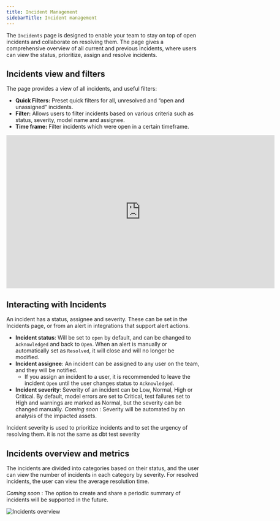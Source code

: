 ```yaml
---
title: Incident Management
sidebarTitle: Incident management
---
```





<CloudFeatureTag />

The `Incidents` page is designed to enable your team to stay on top of open incidents and collaborate on resolving them.
The page gives a comprehensive overview of all current and previous incidents, where users can view the status, prioritize, assign and resolve incidents.

## Incidents view and filters

The page provides a view of all incidents, and useful filters:

- **Quick Filters:** Preset quick filters for all, unresolved and “open and unassigned” incidents.
- **Filter:** Allows users to filter incidents based on various criteria such as status, severity, model name and assignee.
- **Time frame:** Filter incidents which were open in a certain timeframe.

<iframe
width="700"
height="400"
src="https://res.cloudinary.com/dvmtceykh/video/upload/v1727258471/incidents_new_vid_utv3sq.mp4"
frameborder="0"
allow="accelerometer; autoplay; clipboard-write; encrypted-media; gyroscope; picture-in-picture"
allowfullscreen
alt="Elementary Incidents page"
></iframe>


## Interacting with Incidents

An incident has a status, assignee and severity.
These can be set in the Incidents page, or from an alert in integrations that support alert actions.

- **Incident status**: Will be set to `open` by default, and can be changed to `Acknowledged` and back to `Open`. When an alert is manually or automatically set as `Resolved`, it will close and will no longer be modified.
- **Incident assignee**: An incident can be assigned to any user on the team, and they will be notified.
    - If you assign an incident to a user, it is recommended to leave the incident `Open` until the user changes status to `Acknowledged`.
- **Incident severity**: Severity of an incident can be Low, Normal, High or Critical. By default, model errors are set to Critical, test failures set to High and warnings are marked as Normal, but the severity can be changed manually.  _Coming soon_ : Severity will be automated by an analysis of the impacted assets.

<Note> Incident severity is used to prioritize incidents and to set the urgency of resolving them. it is not the same as dbt test severity </Note>

## Incidents overview and metrics

The incidents are divided into categories based on their status, and the user can view the number of incidents in each category by severity.
For resolved incidents, the user can view the average resolution time.

_Coming soon_ : The option to create and share a periodic summary of incidents will be supported in the future.

<Frame>
<div className="dark:bg-white rounded-md p-1">
  <img
    src="https://res.cloudinary.com/dvmtceykh/image/upload/v1727264653/Incident_MGT_Overview_tfmrtj.png"
    alt="Incidents overview"
  />
</div>
</Frame>